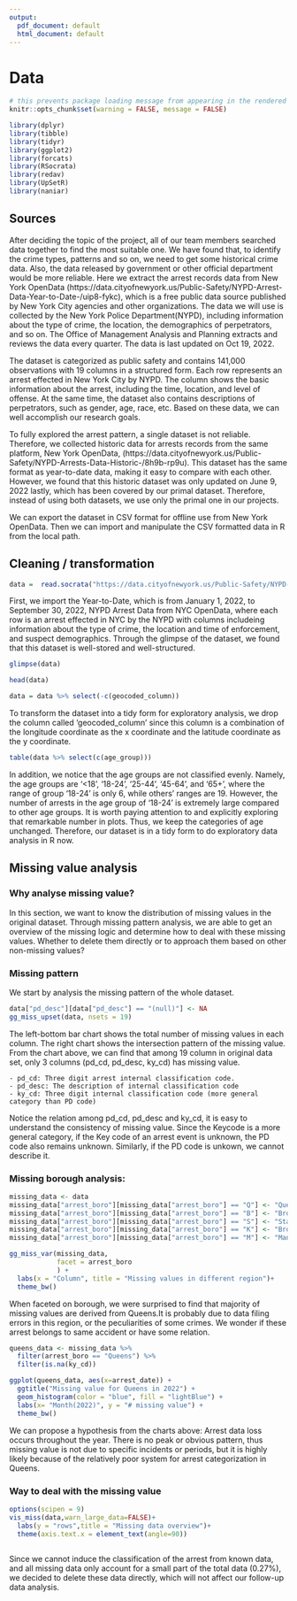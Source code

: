 ```yaml
---
output:
  pdf_document: default
  html_document: default
---
```

# Data 

```r
# this prevents package loading message from appearing in the rendered version of your problem set
knitr::opts_chunk$set(warning = FALSE, message = FALSE)
```


```r
library(dplyr)
library(tibble)
library(tidyr)
library(ggplot2)
library(forcats)
library(RSocrata)
library(redav)
library(UpSetR)
library(naniar)
```


## Sources
After deciding the topic of the project, all of our team members searched data together to find the most suitable one. We have found that, to identify the crime types, patterns and so on, we need to get some historical crime data. Also, the data released by government or other official department would be more reliable. Here we extract the arrest records data from New York OpenData (https://data.cityofnewyork.us/Public-Safety/NYPD-Arrest-Data-Year-to-Date-/uip8-fykc), which is a free public data source published by New York City agencies and other organizations. The data we will use is collected by the New York Police Department(NYPD), including information about the type of crime, the location, the demographics of perpetrators, and so on. The Office of Management Analysis and Planning extracts and reviews the data every quarter. The data is last updated on Oct 19, 2022. 

The dataset is categorized as public safety and contains 141,000 observations with 19 columns in a structured form. Each row represents an arrest effected in New York City by NYPD. The column shows the basic information about the arrest, including the time, location, and level of offense. At the same time, the dataset also contains descriptions of perpetrators, such as gender, age, race, etc. Based on these data, we can well accomplish our research goals.

To fully explored the arrest pattern, a single dataset is not reliable. Therefore, we collected historic data for arrests records from the same platform, New York OpenData,  (https://data.cityofnewyork.us/Public-Safety/NYPD-Arrests-Data-Historic-/8h9b-rp9u). This dataset has the same format as year-to-date data, making it easy to compare with each other. However, we found that this historic dataset was only updated on June 9, 2022 lastly, which has been covered by our primal dataset. Therefore, instead of using both datasets, we use only the primal one in our projects.

We can export the dataset in CSV format for offline use from New York OpenData. Then we can import and manipulate the CSV formatted data in R from the local path.

## Cleaning / transformation

```r
data =  read.socrata("https://data.cityofnewyork.us/Public-Safety/NYPD-Arrest-Data-Year-to-Date-/uip8-fykc")
```

First, we import the Year-to-Date, which is from January 1, 2022, to September 30, 2022, NYPD Arrest Data from NYC OpenData, where each row is an arrest effected in NYC by the NYPD with columns includeing information about the type of crime, the location and time of enforcement, and suspect demographics. Through the glimpse of the dataset, we found that this dataset is well-stored and well-structured.

```r
glimpse(data)
```

```r
head(data)
```

```r
data = data %>% select(-c(geocoded_column))
```

To transform the dataset into a tidy form for exploratory analysis, we drop the column called 'geocoded_column' since this column is a combination of the longitude coordinate as the x coordinate and the latitude coordinate as the y coordinate.

```r
table(data %>% select(c(age_group)))
```

In addition, we notice that the age groups are not classified evenly. Namely, the age groups are '<18', '18-24', '25-44', '45-64', and '65+', where the range of group '18-24' is only 6, while others' ranges are 19. However, the number of arrests in the age group of '18-24' is extremely large compared to other age groups. It is worth paying attention to and explicitly exploring that remarkable number in plots. Thus, we keep the categories of age unchanged. Therefore, our dataset is in a tidy form to do exploratory data analysis in R now.

## Missing value analysis

### Why analyse missing value?

In this section, we want to know the distribution of missing values in the original dataset. Through missing pattern analysis, we are able to get an overview of the missing logic and determine how to deal with these missing values. Whether to delete them directly or to approach them based on other non-missing values?

### Missing pattern

We start by analysis the missing pattern of the whole dataset.

```r
data["pd_desc"][data["pd_desc"] == "(null)"] <- NA
gg_miss_upset(data, nsets = 19)

```

The left-bottom bar chart shows the total number of missing values in each column. The right chart shows the intersection pattern of the missing value. From the chart above, we can find that among 19 column in original data set, only 3 columns (pd_cd, pd_desc, ky_cd) has missing value. 

    - pd_cd: Three digit arrest internal classification code.
    - pd_desc: The description of internal classification code
    - ky_cd: Three digit internal classification code (more general category than PD code)
    
Notice the relation among pd_cd, pd_desc and ky_cd, it is easy to understand the consistency of missing value. Since the Keycode is a more general category, if the Key code of an arrest event is unknown, the PD code also remains unknown. Similarly, if the PD code is unkown, we cannot describe it. 

### Missing borough analysis:


```r
missing_data <- data
missing_data["arrest_boro"][missing_data["arrest_boro"] == "Q"] <- "Queens"
missing_data["arrest_boro"][missing_data["arrest_boro"] == "B"] <- "Bronx"
missing_data["arrest_boro"][missing_data["arrest_boro"] == "S"] <- "Staten Island"
missing_data["arrest_boro"][missing_data["arrest_boro"] == "K"] <- "Brooklyn"
missing_data["arrest_boro"][missing_data["arrest_boro"] == "M"] <- "Manhattan"

gg_miss_var(missing_data,
            facet = arrest_boro
            ) +
  labs(x = "Column", title = "Missing values in different region")+
  theme_bw()

```

When faceted on borough, we were surprised to find that majority of missing values are derived from Queens.It is probably due to data filing errors in this region, or the peculiarities of some crimes. We wonder if these arrest belongs to same accident or have some relation.

```r
queens_data <- missing_data %>%
  filter(arrest_boro == "Queens") %>%
  filter(is.na(ky_cd))

ggplot(queens_data, aes(x=arrest_date)) +
  ggtitle("Missing value for Queens in 2022") +
  geom_histogram(color = "blue", fill = "lightBlue") +
  labs(x= "Month(2022)", y = "# missing value") +
  theme_bw()
```


We can propose a hypothesis from the charts above: Arrest data loss occurs throughout the year. There is no peak or obvious pattern, thus missing value is not due to specific incidents or periods, but it is highly likely because of the relatively poor system for arrest categorization in Queens.

### Way to deal with the missing value

```r
options(scipen = 9)
vis_miss(data,warn_large_data=FALSE)+
  labs(y = "rows",title = "Missing data overview")+
  theme(axis.text.x = element_text(angle=90))
  
```


Since we cannot induce the classification of the arrest from known data, and all missing data only account for a small part of the total data (0.27%), we decided to delete these data directly, which will not affect our follow-up data analysis.

